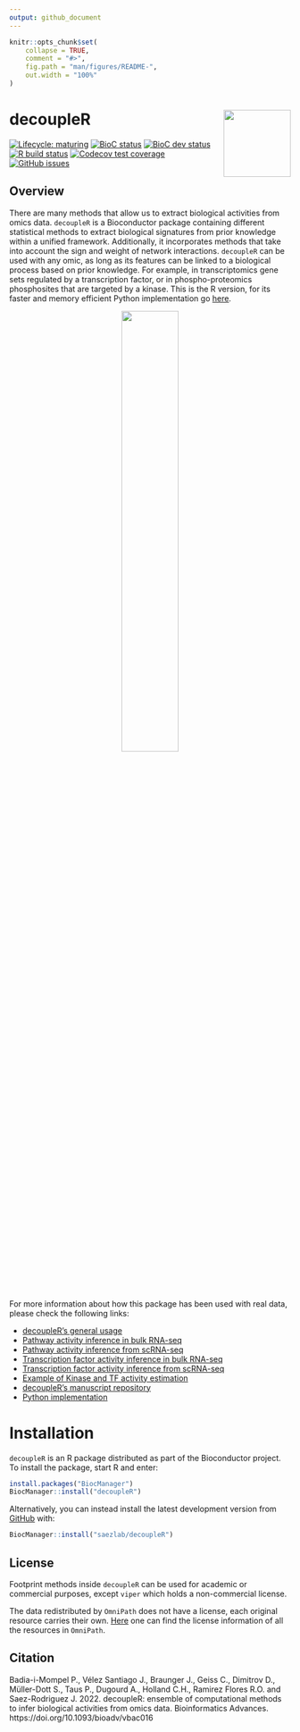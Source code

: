 ```yaml
---
output: github_document
---
```


<!-- README.md is generated from README.Rmd. Please edit that file -->

```r
knitr::opts_chunk$set(
    collapse = TRUE,
    comment = "#>",
    fig.path = "man/figures/README-",
    out.width = "100%"
)
```

# decoupleR <img src="inst/figures/logo.svg" align="right" width="120" />

<!-- badges: start -->
[![Lifecycle: maturing](https://img.shields.io/badge/lifecycle-maturing-blue.svg)](https://www.tidyverse.org/lifecycle/#maturing)
[![BioC status](http://www.bioconductor.org/shields/build/release/bioc/decoupleR.svg)](https://bioconductor.org/checkResults/release/bioc-LATEST/decoupleR)
[![BioC dev status](http://www.bioconductor.org/shields/build/devel/bioc/decoupleR.svg)](https://bioconductor.org/checkResults/devel/bioc-LATEST/decoupleR)
[![R build status](https://github.com/saezlab/decoupleR/workflows/R-CMD-check-bioc/badge.svg)](https://github.com/saezlab/decoupleR/actions)
[![Codecov test coverage](https://codecov.io/gh/saezlab/decoupleR/branch/master/graph/badge.svg)](https://codecov.io/gh/saezlab/decoupleR?branch=master)
[![GitHub issues](https://img.shields.io/github/issues/saezlab/decoupleR)](https://github.com/saezlab/decoupleR/issues)
<!-- badges: end -->

## Overview

There are many methods that allow us to extract biological activities from omics data. 
`decoupleR` is a Bioconductor package containing different statistical methods to 
extract biological signatures from prior knowledge within a unified framework.
Additionally, it incorporates methods that take into account the sign and weight of 
network interactions. `decoupleR` can be used with any omic, as long as its 
features can be linked to a biological process based on prior knowledge. 
For example, in transcriptomics gene sets regulated by a transcription 
factor, or in phospho-proteomics phosphosites that are targeted by a kinase.
This is the R version, for its faster and memory efficient Python implementation go [here](https://decoupler-py.readthedocs.io/en/latest/).

<p align="center" width="100%">
    <img src="https://github.com/saezlab/decoupleR/blob/master/inst/figures/graphical_abstract.png?raw=1" align="center" width="45%">
</p>

For more information about how this package has been used with real data,
please check the following links:

- [decoupleR's general usage](https://saezlab.github.io/decoupleR/articles/decoupleR.html)
- [Pathway activity inference in bulk RNA-seq](https://saezlab.github.io/decoupleR/articles/pw_bk.html)
- [Pathway activity inference from scRNA-seq](https://saezlab.github.io/decoupleR/articles/pw_sc.html)
- [Transcription factor activity inference in bulk RNA-seq](https://saezlab.github.io/decoupleR/articles/tf_bk.html)
- [Transcription factor activity inference from scRNA-seq](https://saezlab.github.io/decoupleR/articles/tf_sc.html)
- [Example of Kinase and TF activity estimation](https://saezlab.github.io/kinase_tf_mini_tuto/)
- [decoupleR's manuscript repository](https://github.com/saezlab/decoupleR_manuscript)
- [Python implementation](https://decoupler-py.readthedocs.io/en/latest/)

# Installation
`decoupleR` is an R package distributed as part of the Bioconductor
project. To install the package, start R and enter:

```r
install.packages("BiocManager")
BiocManager::install("decoupleR")
```

Alternatively, you can instead install the latest development version from [GitHub](https://github.com/) with:

```r
BiocManager::install("saezlab/decoupleR")
```

## License
Footprint methods inside `decoupleR` can be used for academic or commercial purposes, except `viper` which holds a non-commercial license. 

The data redistributed by `OmniPath` does not have a license, each original resource carries their own. 
[Here](https://omnipathdb.org/info) one can find the license information of all the resources in `OmniPath`.

## Citation
Badia-i-Mompel P., Vélez Santiago J., Braunger J., Geiss C., Dimitrov D., Müller-Dott S., Taus P., Dugourd A., Holland
C.H., Ramirez Flores R.O.  and Saez-Rodriguez J. 2022. decoupleR: ensemble of computational methods to infer
biological activities from omics data. Bioinformatics Advances. https://doi.org/10.1093/bioadv/vbac016
